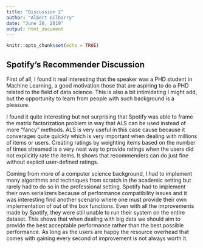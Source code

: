 ```yaml
---
title: "Discussion 2"
author: "Albert Gilharry"
date: "June 20, 2019"
output: html_document
---
```


```r
knitr::opts_chunk$set(echo = TRUE)
```

## Spotify's Recommender Discussion

First of all, I found it real interesting that the speaker was a PHD student in Machine Learning, a good motivation those that are aspiring to do a PHD related to the field of data science. This is also a bit intimidating I might add, but the opportunity to learn from people with such background is a pleasure.


I found it quite interesting but not surprising that Spotify was able to frame the matrix factorization problem in way that ALS can be used instead of more "fancy" methods. ALS is very useful in this case cause because it converages quite quickly which is very important when dealing with millions of items or users. Creating ratings by weighting items based on the number of times streamed is a very neat way to provide ratings when the users did not explicitly rate the items. It shows that recommenders can do just fine without explicit user-defined ratings.


Coming from more of a computer science background, I had to implement many algorithms and techniques from scratch in the academic setting but rarely had to do so in the professional setting. Spotify had to implement their own serializers because of performance compatibility issues and it was interesting find another scenario where one must provide their own implementation of out of the box functions. Even with all the improvements made by Spotify, they were still unable to run their system on the entire dataset. This shows that when dealing with big data we should aim to provide the best acceptable performance rather than the best possible performance. As long as the users are happy the resource overhead that comes with gaining every second of improvement is not always worth it.
